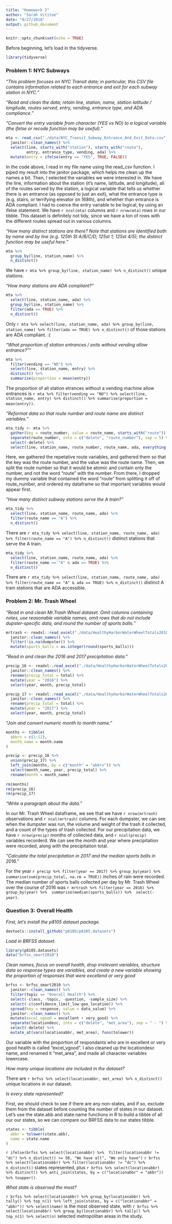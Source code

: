 ```yaml
---
title: "Homework 2"
author: "Sarah Vititoe"
date: "9/27/2018"
output: github_document
---
```


```r
knitr::opts_chunk$set(echo = TRUE)
```

Before beginning, let's load in the tidyverse. 
```r
library(tidyverse)
```

### Problem 1: NYC Subways 
*"This problem focuses on NYC Transit data; in particular, this CSV file contains information related to each entrance and exit for each subway station in NYC."*

*"Read and clean the data; retain line, station, name, station latitude / longitude, routes served, entry, vending, entrance type, and ADA compliance." *

*"Convert the entry variable from character (YES vs NO) to a logical variable (the ifelse or recode function may be useful)."*

```r
mta <- read_csv("./data/NYC_Transit_Subway_Entrance_And_Exit_Data.csv") %>%
  janitor::clean_names() %>%
  select(line, starts_with("station"), starts_with("route"), 
         entry, entrance_type, vending, ada) %>%
  mutate(entry = ifelse(entry == "YES", TRUE, FALSE))
```

In the code above, I read in my file name using the read_csv function. I piped my result into the janitor package, which helps me clean up the names a bit. Then, I selected the variables we were interested in. We have the line, information about the station (it's name, latitude, and longitude), all of the routes served by the station, a logical variable that tells us whether there is an entrance (as opposed to just an exit), what the entrance type is (e.g. stairs, or terrifying elevator on 168th), and whether than entrance is ADA compliant. I had to coerce the entry variable to be logical, by using an ifelse statement. We have `r ncol(mta)` columns and `r nrow(mta)` rows in our tibble. This dataset is definitely not tidy, since we have a ton of rows with the different routes spread out in various columns. 

*"How many distinct stations are there? Note that stations are identified both by name and by line (e.g. 125th St A/B/C/D; 125st 1; 125st 4/5); the distinct function may be useful here."*

```r
mta %>%
  group_by(line, station_name) %>%
  n_distinct()
```

We have `r mta %>% group_by(line, station_name) %>% n_distinct()` unique stations. 


*"How many stations are ADA compliant?"*
```r
mta %>% 
  select(line, station_name, ada) %>%
  group_by(line, station_name) %>%
  filter(ada == TRUE) %>% 
  n_distinct() 
```

Only `r mta %>% select(line, station_name, ada) %>% group_by(line, station_name) %>% filter(ada == TRUE) %>% n_distinct()` of those stations are ADA compliant. :(

*"What proportion of station entrances / exits without vending allow entrance?"*"

```r
mta %>%
  filter(vending == "NO") %>% 
  select(line, station_name, entry) %>% 
  distinct() %>% 
  summarise(proportion = mean(entry))
```

The proportion of all station etrances without a vending machine allow entrances is `r mta %>% filter(vending == "NO") %>% select(line, station_name, entry) %>% distinct() %>% summarise(proportion = mean(entry))`. 

*"Reformat data so that route number and route name are distinct variables."*
```r
mta_tidy <- mta %>%
  gather(key = route_number, value = route_name, starts_with("route")) %>%
  separate(route_number, into = c("delete", "route_number"), sep = 5) %>%
  select(-delete) %>% 
  select(line, station_name, route_number, route_name, ada, everything()) 
```

Here, we gathered the repetative route variables, and gathered them so that the key was the route number, and the value was the route name. Then, we split the route number so that it would be atomic and contain only the number, and not the word "route" with the number. From there, I dropped my dummy variable that contained the word "route" from splitting it off of route_number, and ordered my dataframe so that important variables would appear first. 

*"How many distinct subway stations serve the A train?"*
```r
mta_tidy %>%
  select(line, station_name, route_name, ada) %>% 
  filter(route_name == "A") %>%
  n_distinct()
```

There are `r mta_tidy %>% select(line, station_name, route_name, ada) %>% filter(route_name == "A") %>% n_distinct()` distinct stations that serve the A train.

```r
mta_tidy %>%
  select(line, station_name, route_name, ada) %>% 
  filter(route_name == "A" & ada == TRUE) %>%
  n_distinct()
```

There are `r mta_tidy %>% select(line, station_name, route_name, ada) %>% filter(route_name == "A" & ada == TRUE) %>% n_distinct()` distinct A train stations that are ADA accessible. 

### Problem 2: Mr. Trash Wheel 

*"Read in and clean Mr.Trash Wheel dataset. Omit columns containing notes, use reasonable variable names, omit rows that do not include dupster-specific data, and round the number of sports balls."*

```r
mrtrash <- readxl::read_excel("./data/HealthyHarborWaterWheelTotals2018-7-28.xlsx",sheet = "Mr. Trash Wheel", range = "A2:N258") %>% 
  janitor::clean_names() %>% 
  filter(!is.na(dumpster)) %>% 
  mutate(sports_balls = as.integer(round(sports_balls)))
```

*"Read in and clean the 2016 and 2017 precipitation data."*
```r
precip_16 <- readxl::read_excel("./data/HealthyHarborWaterWheelTotals2018-7-28.xlsx", sheet = "2016 Precipitation", range = "A2:B14") %>% 
  janitor::clean_names() %>% 
  rename(precip_total = total) %>% 
  mutate(year = "2016") %>% 
  select(year, month, precip_total)

precip_17 <- readxl::read_excel("./data/HealthyHarborWaterWheelTotals2018-7-28.xlsx", sheet = "2017 Precipitation", range = "A2:B14") %>% 
  janitor::clean_names() %>% 
  rename(precip_total = total) %>% 
  mutate(year = "2017") %>% 
  select(year, month, precip_total)
```

*"Join and convert numeric month to month name."*
```r
months <- tibble(
  abbrv = c(1:12), 
  month_name = month.name
)

precip <- precip_16 %>% 
  union(precip_17) %>% 
  left_join(months, by = c("month" = "abbrv")) %>% 
  select(month_name, year, precip_total) %>% 
  rename(month = month_name)
  
rm(months)
rm(precip_16)
rm(precip_17)
```

*"Write a paragraph about the data."*

In our Mr. Trash Wheel dataframe, we see that we have `r nrow(mrtrash)` observations and `r ncol(mrtrash)` columns. For each dumpster, we can see when the dumpster was run, the volume and weight of the trash it collected, and a count of the types of trash collected. For our precipitation data, we have `r nrow(precip)` months of collected data, and `r ncol(precip)` variables recorderd. We can see the month and year where precipitation were recorded, along with the precipitation total. 

*"Calculate the total precipitation in 2017 and the median sports balls in 2016."*

For the year `r precip %>% filter(year == 2017) %>% group_by(year) %>% summarise(sum(precip_total, na.rm = TRUE))` inches of rain were recorded. The median number of sports balls collected per day by Mr. Trash Wheel over the course of 2016 was  `r mrtrash %>% filter(year == 2016) %>% group_by(year) %>%  summarise(median(sports_balls)) %>%  select(-year)`.

### Question 3: Overall Health 

*First, let's install the p8105 dataset package.*
```r
devtools::install_github("p8105/p8105.datasets")
```

*Load in BRFSS dataset.*
```r
library(p8105.datasets)
data("brfss_smart2010")
```

*Clean names, focus on overall health, drop irrelevant variables, structure data so response types are variables, and create a new variable showing the proportion of responses that were excellend or very good*
```r
brfss <- brfss_smart2010 %>% 
  janitor::clean_names() %>% 
  filter(topic == "Overall Health") %>% 
  select(-class, -topic, -question, -sample_size) %>% 
  select(-c(confidence_limit_low:geo_location)) %>% 
  spread(key = response, value = data_value) %>% 
  janitor::clean_names() %>% 
  mutate(excel_vgood = excellent + very_good) %>% 
  separate(locationdesc, into = c("delete", "met_area"), sep = " - ") %>% 
  select(-delete) %>% 
  mutate_at(vars(locationabbr, met_area), funs(tolower))
```

Our variable with the proportion of respondants who are in excellent or very good health is called "excel_vgood". I also cleaned up the locationdesc name, and renamed it "met_area", and made all character variables lowercase. 


*How many unique locations are included in the dataset?* 

There are `r brfss %>% select(locationabbr, met_area) %>% n_distinct()` unique locations in our dataset. 


*Is every state represented?* 

First, we should check to see if there are any non-states, and if so, exclude them from the dataset before counting the number of states in our dataset. Let's use the state.abb and state.name functions in R to build a tibble of all our our states, so we can compare our BRFSS data to our states tibble. 

```r
states <- tibble(
  abbr = tolower(state.abb),
  name = state.name
)
```

`r ifelse(brfss %>% select(locationabbr) %>%  filter(locationabbr != "dc") %>% n_distinct() >= 50, "We have all", "We only have")` `r brfss %>% select(locationabbr) %>% filter(locationabbr != "dc") %>% n_distinct()` states represented, plus `r brfss %>% select(locationabbr) %>% distinct() %>% anti_join(states, by = c("locationabbr" = "abbr")) %>% toupper()`.

*What state is observed the most?*

`r brfss %>% select(locationabbr) %>% group_by(locationabbr) %>% tally() %>% top_n(1) %>% left_join(states, by = c("locationabbr" = "abbr")) %>% select(name)` is the most observed state, with `r brfss %>% select(locationabbr) %>% group_by(locationabbr) %>% tally() %>% top_n(1) %>% select(n)` selected metropolitan areas in the study. 


